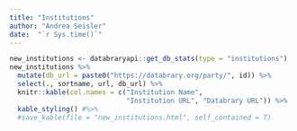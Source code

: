 ```yaml
---
title: "Institutions"
author: "Andrea Seisler"
date:  "`r Sys.time()`"
---
```


<!-- ## New institutions -->

```r
new_institutions <- databraryapi::get_db_stats(type = "institutions")
new_institutions %>%
  mutate(db_url = paste0("https://databrary.org/party/", id)) %>%
  select(., sortname, url, db_url) %>%
  knitr::kable(col.names = c("Institution Name", 
                             "Institution URL", "Databrary URL")) %>%
  kable_styling() #%>%
  #save_kable(file = "new_institutions.html", self_contained = T)
```
